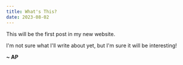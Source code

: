 ```yaml
---
title: What's This?
date: 2023-08-02
---
```



This will be the first post in my new website. 

I'm not sure what I'll write about yet, but I'm sure it will be interesting!

**~ AP**